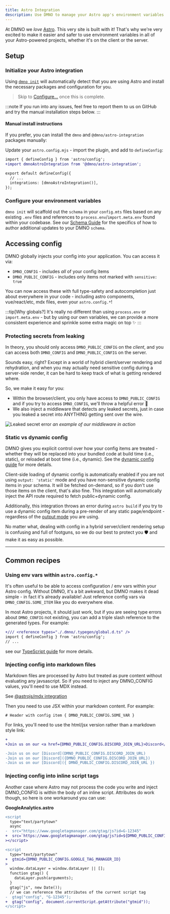 ```yaml
--- 
title: Astro Integration
description: Use DMNO to manage your Astro app's environment variables for static, hybrid, and server-side rendering.
---
```




At DMNO we _love_ [Astro](https://astro.build/). This very site is built with it! That's why we're very excited to make it easier and safer to use environment variables in all of your Astro-powered projects, whether it's on the client or the server.

## Setup

### Initialize your Astro integration

Using [`dmno init`](/docs/reference/cli/init/) will automatically detect that you are using Astro and install the necessary packages and configuration for you.

<TabbedCode dynamicExec="dmno init" />

>Skip to [Configure...](#configure-your-environment-variables) once this is complete.

:::note
If you run into any issues, feel free to <BugReportLink label='integrations/astro'>report them to us on GitHub</BugReportLink> and try the manual installation steps below.
:::

#### Manual install instructions

If you prefer, you can install the `dmno` and `@dmno/astro-integration` packages manually:

<TabbedCode packageName="@dmno/astro-integration dmno" />

Update your `astro.config.mjs` - import the plugin, and add to `defineConfig`: 

```diff lang="js" title="astro.config.mjs" ins="dmnoAstroIntegration()"
import { defineConfig } from 'astro/config';
+import dmnoAstroIntegration from '@dmno/astro-integration';

export default defineConfig({
  // ...
  integrations: [dmnoAstroIntegration()],
});
```

### Configure your environment variables

`dmno init` will scaffold out the `schema` in your `config.mts` files based on any existing `.env` files and references to `process.env`/`import.meta.env` found within your codebase. See our [Schema Guide](/docs/guides/schema/) for the specifics of how to author additional updates to your DMNO `schema`.

## Accessing config

DMNO globally injects your config into your application. You can access it via:
- `DMNO_CONFIG` - includes _all_ of your config items
- `DMNO_PUBLIC_CONFIG` - includes only items not marked with `sensitive: true`

You can now access these with full type-safety and autocompletion just about everywhere in your code - including astro components, vue/react/etc, mdx files, even your `astro.config.*`!

:::tip[Why globals?]
It's really no different than using `process.env` or `import.meta.env` - but by using our own variables, we can provide a more consistent experience and sprinkle some extra magic on top ✨
:::

### Protecting secrets from leaking

In theory, you should only access `DMNO_PUBLIC_CONFIG` on the _client_, and you can access both `DMNO_CONFIG` and `DMNO_PUBLIC_CONFIG` on the server.

Sounds easy, right? Except in a world of hybrid client/server rendering and rehydration, and when you may actually need sensitive config during a server-side render, it can be hard to keep track of what is getting rendered where.

So, we make it easy for you:

- Within the browser/client, you only have access to `DMNO_PUBLIC_CONFIG` and if you try to access `DMNO_CONFIG`, we'll throw a helpful error 🛑
- We also inject a middleware that detects any leaked secrets, just in case you leaked a secret into ANYTHING getting sent over the wire.

![Leaked secret error](../../../../assets/docs-images/astro/leaked-secret-error.png)
_an example of our middleware in action_

### Static vs dynamic config

DMNO gives you explicit control over how your config items are treated - whether they will be replaced into your bundled code at build time (i.e., static), or reloaded at boot time (i.e., dynamic). See the [dynamic config guide](/docs/guides/dynamic-config/) for more details.

Client-side loading of dynamic config is automatically enabled if you are not using `output: 'static'` mode and you have non-sensitive dynamic config items in your schema. It will be fetched on-demand, so if you don't use those items on the client, that's also fine. This integration will automatically inject the API route required to fetch public+dynamic config.

Additionally, this integration throws an error during `astro build` if you try to use a dynamic config item during a pre-render of any static page/endpoint - regardless of the [output mode](https://docs.astro.build/en/basics/rendering-modes/#server-output-modes) you are using.

No matter what, dealing with config in a hybrid server/client rendering setup is confusing and full of footguns, so we do our best to protect you 🛡️ and make it as easy as possible.

---

## Common recipes

### Using env vars within `astro.config.*`
It's often useful to be able to access configuration / env vars within your Astro config. Without DMNO, it's a bit awkward, but DMNO makes it dead simple - in fact it's already available! Just reference config vars via `DMNO_CONFIG.SOME_ITEM` like you do everywhere else.

In most Astro projects, it should just work, but if you are seeing type errors about `DMNO_CONFIG` not existing, you can add a triple slash reference to the generated types. For example:

```diff lang="ts" title="astro.config.ts"
+/// <reference types="./.dmno/.typegen/global.d.ts" />
import { defineConfig } from 'astro/config';
// ...
```
see our [TypeScript guide](/docs/guides/typescript/) for more details.


### Injecting config into markdown files

Markdown files are processed by Astro but treated as pure content without evaluating any javsascript. So if you need to inject any DMNO_CONFIG values, you'll need to use MDX instead.

See [@astrojs/mdx integration](https://docs.astro.build/en/guides/integrations-guide/mdx/)

Then you need to use JSX within your markdown content. For example:

```mdx
# Header with config item { DMNO_PUBLIC_CONFIG.SOME_VAR }
```

For links, you'll need to use the html/jsx version rather than a markdown style link:
```diff lang="mdx" ins={"🥳 Use HTML/JSX style links": 1} del={"🥵 Markdown style links dont work": 3}
+
+Join us on our <a href={DMNO_PUBLIC_CONFIG.DISCORD_JOIN_URL}>Discord</a>

-Join us on our [Discord](DMNO_PUBLIC_CONFIG.DISCORD_JOIN_URL)
-Join us on our [Discord]({DMNO_PUBLIC_CONFIG.DISCORD_JOIN_URL})
-Join us on our [Discord]({ DMNO_PUBLIC_CONFIG.DISCORD_JOIN_URL })


```


### Injecting config into inline script tags
Another case where Astro may not process the code you write and inject DMNO_CONFIG is within the body of an inline script. Attributes do work though, so here is one workaround you can use:

**GoogleAnalytics.astro**
```diff lang="jsx"
<script
  type="text/partytown"
  async
-  src="https://www.googletagmanager.com/gtag/js?id=G-12345"
+  src=`https://www.googletagmanager.com/gtag/js?id=${DMNO_PUBLIC_CONFIG.GOOGLE_TAG_MANAGER_ID}`
></script>

<script
  type="text/partytown"
+  gtmid={DMNO_PUBLIC_CONFIG.GOOGLE_TAG_MANAGER_ID}
>
  window.dataLayer = window.dataLayer || [];
  function gtag() {
    dataLayer.push(arguments);
  }
  gtag("js", new Date());
  // we can reference the attributes of the current script tag
-  gtag("config", "G-12345");
+  gtag("config", document.currentScript.getAttribute("gtmid"));
</script>
```

